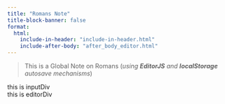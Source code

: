 ```yaml
---
title: "Romans Note"
title-block-banner: false
format: 
  html:
    include-in-header: "include-in-header.html"
    include-after-body: "after_body_editor.html"
---
```


::: {#introDiv}
> This is a Global Note on Romans (*using **EditorJS** and **localStorage** autosave mechanisms*)
:::

```{=html}
<div id="inputDiv">this is inputDiv</div>
```

```{=html}
<div id="editorjs">this is editorDiv</div>
```

```{=html}
<script src="ui_elements.js" id="ui_structure type="application/javascript></script>
```
